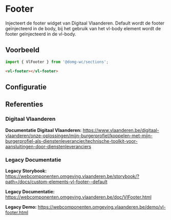 
# Footer

Injecteert de footer widget van Digitaal Vlaanderen.
Default wordt de footer geïnjecteerd in de body, bij het gebruik van het vl-body element wordt de footer geïnjecteerd in de vl-body.

## Voorbeeld

```js
import { VlFooter } from '@domg-wc/sections';
```

```html
<vl-footer></vl-footer>
```

<DocsStory id="sections-footer--footer-default" />

## Configuratie

<ArgsTable story={PRIMARY_STORY} />

## Referenties

### Digitaal Vlaanderen

**Documentatie Digitaal Vlaanderen:** https://www.vlaanderen.be/digitaal-vlaanderen/onze-oplossingen/mijn-burgerprofiel/koppelen-met-mijn-burgerprofiel-als-dienstenleverancier/technische-toolkit-voor-aansluitingen-door-dienstenleveranciers

### Legacy Documentatie

**Legacy Storybook:** https://webcomponenten.omgeving.vlaanderen.be/storybook/?path=/docs/custom-elements-vl-footer--default

**Legacy Documentatie:** https://webcomponenten.omgeving.vlaanderen.be/doc/VlFooter.html

**Legacy Demo:** https://webcomponenten.omgeving.vlaanderen.be/demo/vl-footer.html
